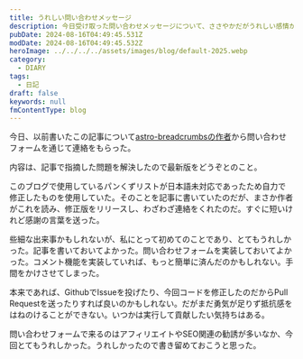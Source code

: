 ```yaml
---
title: うれしい問い合わせメッセージ
description: 今日受け取った問い合わせメッセージについて、ささやかだがうれしい感情がわいたので書き留めておく。うれしかった！
pubDate: 2024-08-16T04:49:45.531Z
modDate: 2024-08-16T04:49:45.532Z
heroImage: ../../../../assets/images/blog/default-2025.webp
category:
  - DIARY
tags:
  - 日記
draft: false
keywords: null
fmContentType: blog
---
```



今日、以前書いたこの記事について[astro-breadcrumbsの作者](https://github.com/felix-berlin/astro-breadcrumbs)から問い合わせフォームを通じて連絡をもらった。

<BlogCard
  title='Astroにパンくずリスト（breadcrumb list）を追加する'
  description='Astroで構築したWebサイトにパンくずリストを追加する。プラグインを追加すれば簡単に実装できる。しかしURLに日本語が含まれる場合（タグやカテゴリ）、URLエンコードされた表記となってしまう。プラグインのリポジトリをForkし、デコードした値を表示できるようにする'
  url='https://www.neputa-note.net/2024/07/astro-bread-crumbs/'
  domain='www.neputa-note.net'
/>

内容は、記事で指摘した問題を解決したので最新版をどうぞとのこと。

このブログで使用しているパンくずリストが日本語未対応であったため自力で修正したものを使用していた。そのことを記事に書いていたのだが、まさか作者がこれを読み、修正版をリリースし、わざわざ連絡をくれたのだ。すぐに短いけれど感謝の言葉を送った。

些細な出来事かもしれないが、私にとって初めてのことであり、とてもうれしかった。記事を書いておいてよかった。問い合わせフォームを実装しておいてよかった。コメント機能を実装していれば、もっと簡単に済んだのかもしれない。手間をかけさせてしまった。

本来であれば、GithubでIssueを投げたり、今回コードを修正したのだからPull Requestを送ったりすれば良いのかもしれない。だがまだ勇気が足りず抵抗感をはねのけることができない。いつかは実行して貢献したい気持ちはある。

問い合わせフォームで来るのはアフィリエイトやSEO関連の勧誘が多いなか、今回とてもうれしかった。うれしかったので書き留めておこうと思った。
